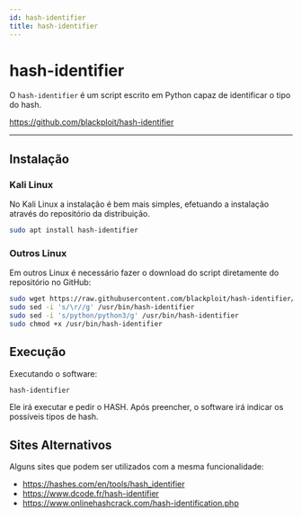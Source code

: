 ```yaml
---
id: hash-identifier
title: hash-identifier
---
```


# hash-identifier

O `hash-identifier` é um script escrito em Python capaz de identificar o tipo do
hash.

https://github.com/blackploit/hash-identifier

---

## Instalação

### Kali Linux

No Kali Linux a instalação é bem mais simples, efetuando a instalação através do
repositório da distribuição.

```bash
sudo apt install hash-identifier
```

### Outros Linux

Em outros Linux é necessário fazer o download do script diretamente do
repositório no GitHub:

```bash
sudo wget https://raw.githubusercontent.com/blackploit/hash-identifier/master/hash-id.py -O /usr/bin/hash-identifier
sudo sed -i 's/\r//g' /usr/bin/hash-identifier
sudo sed -i 's/python/python3/g' /usr/bin/hash-identifier
sudo chmod +x /usr/bin/hash-identifier
```

## Execução

Executando o software:

```bash
hash-identifier
```

Ele irá executar e pedir o HASH.
Após preencher, o software irá indicar os possíveis tipos de hash.

## Sites Alternativos

Alguns sites que podem ser utilizados com a mesma funcionalidade:

- https://hashes.com/en/tools/hash_identifier
- https://www.dcode.fr/hash-identifier
- https://www.onlinehashcrack.com/hash-identification.php
